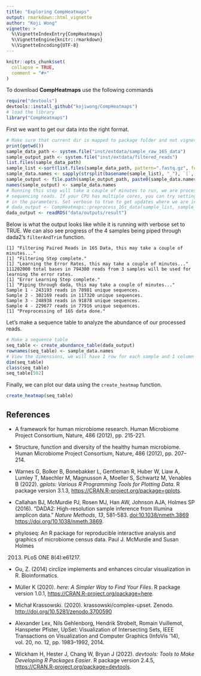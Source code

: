 ```yaml
---
title: "Exploring CompHeatmaps"
output: rmarkdown::html_vignette
author: "Koji Wong"
vignette: >
  %\VignetteIndexEntry{CompHeatmaps}
  %\VignetteEngine{knitr::rmarkdown}
  %\VignetteEncoding{UTF-8}
---
```


```r
knitr::opts_chunk$set(
  collapse = TRUE,
  comment = "#>"
)
```

To download **CompHeatmaps** use the following commands
```r

require("devtools")
devtools::install_github("kojiwong/CompHeatmaps")
# load the library
library("CompHeatmaps")
```

First we want to get our data into the right format.
```r
# Make sure that current dir is mapped to package folder and not vignettes folder.
print(getwd())
sample_data_path <- system.file("inst/extdata/sample_raw_16S_data")
sample_output_path <- system.file("inst/extdata/filtered_reads")
list.files(sample_data_path)
sample_list <-sort(list.files(sample_data_path, pattern=".fastq.gz", full.names = TRUE))
sample_data.names <- sapply(strsplit(basename(sample_list), "_"), `[`, 1)
sample_output <- file.path(sample_output_path, paste0(sample_data.names, "_filt.fastq.gz"))
names(sample_output) <- sample_data.names
# Running this step will take a couple of minutes to run, we are processing millions of
# sequencing reads. If your CPU has multiple cores, you can try setting `multithread = TRUE`
# in the parameters. Set verbose to true to get updates where we are in processing.
# dada_output <- CompHeatmaps::preprocess_16s_data(sample_list, sample_output, verbose = TRUE, multithread = TRUE)
dada_output <- readRDS("data/outputs/result")
```
Below is what the output looks like while it is running with verbose set to TRUE. We can also see
progress of the 4 samples being piped through dada2's `filterAndTrim` function.
```
[1] "Filtering Paired Reads in 16S Data, this may take a couple of minutes..."
[1] "Filtering Step complete."
[1] "Learning the Error Rates, this may take a couple of minutes..."
111202000 total bases in 794300 reads from 3 samples will be used for learning the error rates.
[1] "Error Learning Step complete."
[1] "Piping through dada, this may take a couple of minutes..."
Sample 1 - 243193 reads in 78981 unique sequences.
Sample 2 - 302169 reads in 117320 unique sequences.
Sample 3 - 248938 reads in 91878 unique sequences.
Sample 4 - 229677 reads in 77916 unique sequences.
[1] "Preprocessing of 16S data done."
```


Let's make a sequence table to analyze the abundance of our processed reads.
```r
# Make a sequence table
seq_table <- create_abundance_table(dada_output)
rownames(seq_table) <- sample_data.names
# View the dimensions, we will have 1 row for each sample and 1 column for each unique read
dim(seq_table)
class(seq_table)
seq_table[502]
```

Finally, we can plot our data using the `create_heatmap` function.
```r
create_heatmap(seq_table)
```


## References

- A framework for human microbiome research. Human Microbiome Project
  Consortium, Nature, 486 (2012), pp. 215-221.

- Structure, function and diversity of the healthy human microbiome.
  Human Microbiome Project Consortium, Nature, 486 (2012), pp. 207–214.

- Warnes G, Bolker B, Bonebakker L, Gentleman R, Huber W, Liaw A, Lumley
  T, Maechler M, Magnusson A, Moeller S, Schwartz M, Venables B (2022).
  *gplots: Various R Programming Tools for Plotting Data*. R package
  version 3.1.3, <https://CRAN.R-project.org/package=gplots>.

- Callahan BJ, McMurdie PJ, Rosen MJ, Han AW, Johnson AJA, Holmes SP
  (2016). “DADA2: High-resolution sample inference from Illumina
  amplicon data.” *Nature Methods*, *13*, 581-583.
  <doi:10.1038/nmeth.3869> <https://doi.org/10.1038/nmeth.3869>.

- phyloseq: An R package for reproducible interactive analysis and
  graphics of microbiome census data. Paul J. McMurdie and Susan Holmes

  2013) PLoS ONE 8(4):e61217.

- Gu, Z. (2014) circlize implements and enhances circular visualization
  in R. Bioinformatics.

- Müller K (2020). *here: A Simpler Way to Find Your Files*. R package
  version 1.0.1, <https://CRAN.R-project.org/package=here>.

- Michał Krassowski. (2020). krassowski/complex-upset. Zenodo.
  <http://doi.org/10.5281/zenodo.3700590>

- Alexander Lex, Nils Gehlenborg, Hendrik Strobelt, Romain Vuillemot,
  Hanspeter Pfister, UpSet: Visualization of Intersecting Sets, IEEE
  Transactions on Visualization and Computer Graphics (InfoVis ’14),
  vol. 20, no. 12, pp. 1983–1992, 2014.

- Wickham H, Hester J, Chang W, Bryan J (2022). *devtools: Tools to Make
  Developing R Packages Easier*. R package version 2.4.5,
  <https://CRAN.R-project.org/package=devtools>.
